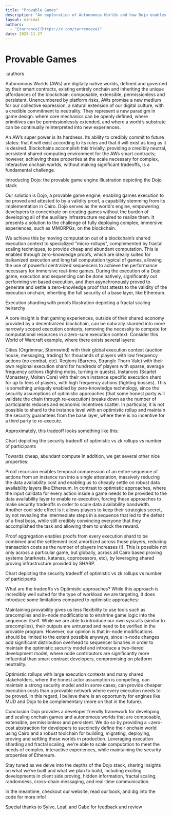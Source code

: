 ```yaml
---
title: "Provable Games"
description: "An exploration of Autonomous Worlds and how Dojo enables complex, interactive onchain games through provable execution"
layout: minimal
authors:
  - "[tarrence](https://x.com/tarrenceva)"
date: 2023-11-27
---
```


# Provable Games

::authors

Autonomous Worlds (AWs) are digitally native worlds, defined and governed by their smart contracts, existing entirely onchain and inheriting the unique affordances of the blockchain: composable, extensible, permissionless and persistent. Unencumbered by platform risks, AWs promise a new medium for our collective expression, a natural extension of our digital culture, with a credible commitment to neutrality. They represent a new paradigm in game design: where core mechanics can be openly defined, where primitives can be permissionlessly extended, and where a world’s substrate can be continually reinterpreted into new experiences.

An AW’s super power is its hardness. Its ability to credibly commit to future states: that it will exist according to its rules and that it will exist as long as it is desired. Blockchains accomplish this trivially, providing a credibly neutral, persistent shared computing environment for the AWs smart contracts; however, achieving these properties at the scale necessary for complex, interactive onchain worlds, without making significant tradeoffs, is a fundamental challenge.

Introducing Dojo: the provable game engine
Illustration depicting the Dojo stack

Our solution is Dojo, a provable game engine, enabling games execution to be proved and attested to by a validity proof, a capability stemming from its implementation in Cairo. Dojo serves as the world's engine, empowering developers to concentrate on creating games without the burden of developing all of the auxiliary infrastructure required to realize them. It presents a solution to the challenge of fully deploying complex, immersive experiences, such as MMORPGs, on the blockchain.

We achieve this by moving computation out of a blockchain’s shared execution context to specialized "micro-rollups", complemented by fractal scaling techniques, to provide cheap and abundant computation. This is enabled through zero-knowledge proofs, which are ideally suited for balkanized execution and long tail computation typical of games, allowing the use of powerful centralized sequencers to achieve the performance necessary for immersive real-time games. During the execution of a Dojo game, execution and sequencing can be done natively, significantly out performing vm based execution, and then asynchronously proved to generate and settle a zero-knowledge proof that attests to the validity of the execution onchain, inheriting the full security of a base layer, like Ethereum.

Execution sharding with proofs
Illustration depicting a fractal scaling heirarchy

A core insight is that gaming experiences, outside of their shared economy provided by a decentralized blockchain, can be naturally sharded into more narrowly scoped execution contexts, removing the necessity to compete for computational resources in a zero-sum execution context. Consider this World of Warcraft example, where there exists several layers:

Cities (Orgrimmar, Stormwind) with their global execution context (auction house, messaging, trading) for thousands of players with low frequency actions (no combat, etc).
Regions (Barrens, Strangle Thorn Vale) with their own regional execution shard for hundreds of players with sparse, average frequency actions (fighting mobs, turning in quests).
Instances (Scarlet Monastery, Molten Core) with their own instance specific execution shard for up to tens of players, with high frequency actions (fighting bosses).
This is something uniquely enabled by zero-knowledge technology, since the security assumptions of optimistic approaches (that some honest party will validate the chain through re-execution) breaks down as the number of participants reduces and economic incentives scatter. In particular, it is not possible to shard to the instance level with an optimistic rollup and maintain the security guarantees from the base layer, where there is no incentive for a third party to re-execute.

Approximately, this tradeoff looks something like this:

Chart depicting the security tradeoff of optimistic vs zk rollups vs number of participants

Towards cheap, abundant compute
In addition, we get several other nice properties:

Proof recursion enables temporal compression of an entire sequence of actions from an instance run into a single attestation, massively reducing the data availability cost and enabling us to cheaply settle on robust data availability layers like Ethereum. In contrast to optimistic approaches, where the input calldata for every action inside a game needs to be provided to the data availability layer to enable re-execution, forcing these approaches to make security tradeoffs in order to scale data availability bandwidth. Another cool side effect is it allows players to keep their strategies secret, by not revealing the intermediate steps in a sequence that led to the defeat of a final boss, while still credibly convincing everyone that they accomplished the task and allowing them to unlock the reward.

Proof aggregation enables proofs from every execution shard to be combined and the settlement cost amortized across those players, reducing transaction costs as the number of players increases (!). This is possible not only across a particular game, but globally, across all Cairo based proving systems (starknets, katanas, coprocessors, etc), by leveraging shared proving infrastructure provided by SHARP.

Chart depicting the security tradeoff of optimistic vs zk rollups vs number of participants

What are the tradeoffs vs Optimistic approaches?
While this approach is incredibly well suited for the type of workload we are targeting, it does introduce some limitations compared to optimistic approaches:

Maintaining provability gives us less flexibility to use tools such as precompiles and in-node modifications to enshrine game logic into the sequencer itself. While we are able to introduce our own syscalls (similar to precompiles), their outputs are untrusted and need to be verified in the provable program. However, our opinion is that in-node modifications should be limited to the extent possible anyways, since in-node changes add significant distribution overhead to sequencer binaries in order to maintain the optimistic security model and introduce a two-tiered development model, where node contributors are significantly more influential than smart contract developers, compromising on platform neutrality.

Optimistic rollups with large execution contexts and many shared stakeholders, where the honest actor assumption is compelling, can maintain a strong security model and in some cases, can provide cheaper execution costs than a provable network where every execution needs to be proved. In this regard, I believe there is an opportunity for engines like MUD and Dojo to be complementary (more on that in the future).

Conclusion
Dojo provides a developer friendly framework for developing and scaling onchain games and autonomous worlds that are composable, extensible, permissionless and persistent. We do so by providing a ~zero-cost abstraction for developers to succinctly define their onchain world using Cairo and a robust toolchain for building, migrating, deploying, proving and settling these worlds in production. Leveraging execution sharding and fractal scaling, we're able to scale computation to meet the needs of complex, interactive experiences, while maintaining the security properties of Ethereum.

Stay tuned as we delve into the depths of the Dojo stack, sharing insights on what we’ve built and what we plan to build, including exciting developments in client side proving, hidden information, fractal scaling, randomness, cross-chain messaging, and real-time communication.

In the meantime, checkout our website, read our book, and dig into the code for more info!

Special thanks to Sylve, Loaf, and Gabe for feedback and review
